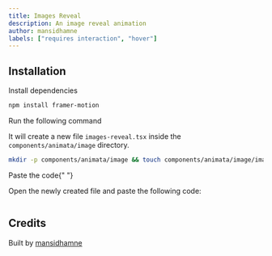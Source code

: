 ```yaml
---
title: Images Reveal
description: An image reveal animation
author: mansidhamne
labels: ["requires interaction", "hover"]
---
```


<ComponentPreview name="image-images-reveal--docs" />

## Installation

<Steps>
<Step>Install dependencies</Step>

```bash
npm install framer-motion
```

<Step>Run the following command</Step>

It will create a new file `images-reveal.tsx` inside the `components/animata/image` directory.

```bash
mkdir -p components/animata/image && touch components/animata/image/images-reveal.tsx
```

<Step>Paste the code</Step>{" "}

Open the newly created file and paste the following code:

```jsx file=<rootDir>/animata/image/images-reveal.tsx

```

</Steps>

## Credits

Built by [mansidhamne](https://github.com/mansidhamne)
